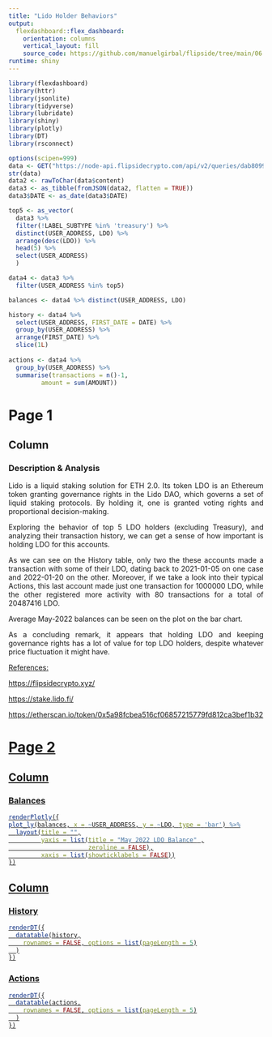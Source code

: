 ```yaml
---
title: "Lido Holder Behaviors"
output: 
  flexdashboard::flex_dashboard:
    orientation: columns
    vertical_layout: fill
    source_code: https://github.com/manuelgirbal/flipside/tree/main/06.2022%20-%20Lido%20Holder%20Behaviors
runtime: shiny
---
```

<style>
body {
text-align: justify}
</style>

```r
library(flexdashboard)
library(httr)
library(jsonlite)
library(tidyverse)
library(lubridate)
library(shiny)
library(plotly)
library(DT)
library(rsconnect)
```

```r
options(scipen=999)
data <- GET("https://node-api.flipsidecrypto.com/api/v2/queries/dab8099e-ef74-44df-be87-6483ba07fe32/data/latest")
str(data)
data2 <- rawToChar(data$content)
data3 <- as_tibble(fromJSON(data2, flatten = TRUE))
data3$DATE <- as_date(data3$DATE)

top5 <- as_vector(
  data3 %>%
  filter(!LABEL_SUBTYPE %in% 'treasury') %>%
  distinct(USER_ADDRESS, LDO) %>%
  arrange(desc(LDO)) %>%
  head(5) %>%
  select(USER_ADDRESS)
  )

data4 <- data3 %>% 
  filter(USER_ADDRESS %in% top5)

balances <- data4 %>% distinct(USER_ADDRESS, LDO)

history <- data4 %>%
  select(USER_ADDRESS, FIRST_DATE = DATE) %>% 
  group_by(USER_ADDRESS) %>% 
  arrange(FIRST_DATE) %>%
  slice(1L)
  
actions <- data4 %>%
  group_by(USER_ADDRESS) %>%
  summarise(transactions = n()-1,
         amount = sum(AMOUNT))
```


Page 1
=========================

Column {data-width=600}
-----------------------

### Description & Analysis

Lido is a liquid staking solution for ETH 2.0. Its token LDO is an Ethereum token granting governance rights in the Lido DAO, which governs a set of liquid staking protocols. By holding it, one is granted voting rights and proportional decision-making.

Exploring the behavior of top 5 LDO holders (excluding Treasury), and analyzing their transaction history, we can get a sense of how important is holding LDO for this accounts. 

As we can see on the History table, only two the these accounts made a transaction with some of their LDO, dating back to 2021-01-05 on one case and 2022-01-20 on the other. Moreover, if we take a look into their typical Actions, this last account made just one transaction for 1000000 LDO, while the other registered more activity with 80 transactions for a total of 20487416 LDO.

Average May-2022 balances can be seen on the plot on the bar chart.

As a concluding remark, it appears that holding LDO and keeping governance rights has a lot of value for top LDO holders, despite whatever price fluctuation it might have. 


<u>References:

https://flipsidecrypto.xyz/

https://stake.lido.fi/

https://etherscan.io/token/0x5a98fcbea516cf06857215779fd812ca3bef1b32



Page 2
==============================

Column {data-width=200}
-----------------------

### Balances

```r
renderPlotly({
plot_ly(balances, x = ~USER_ADDRESS, y = ~LDO, type = 'bar') %>%
  layout(title = "",
         yaxis = list(title = "May 2022 LDO Balance" ,
                      zeroline = FALSE),
         xaxis = list(showticklabels = FALSE))
})
```



Column {data-width=200}
-----------------------

### History

```r
renderDT({
  datatable(history,
    rownames = FALSE, options = list(pageLength = 5)
  )
})
```


### Actions

```r
renderDT({
  datatable(actions,
    rownames = FALSE, options = list(pageLength = 5)
  )
})
```